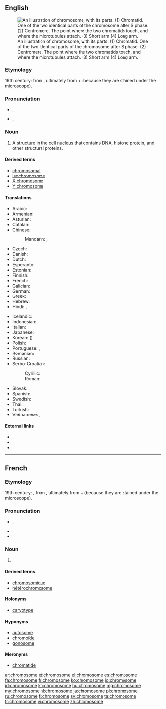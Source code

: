 ==English==
{{wikipedia}}
[[Image:Chromosome-upright.png|thumb|An illustration of chromosome, with its parts. (1) Chromatid. One of the two identical parts of the chromosome after S phase. (2) Centromere. The point where the two chromatids touch, and where the microtubules attach. (3) Short arm (4) Long arm.]]

===Etymology===
19th century: from {{etyl|de}} {{term|Chromosom|lang=de}}, ultimately from {{etyl|grc}} {{term|χρῶμα||tr=khroma|colour|sc=polytonic|lang=grc}} + {{term|σῶμα||body|sc=polytonic|lang=grc}} (because they are stained under the microscope).

===Pronunciation===
* {{a|UK}} {{IPA|/ˈkɹəʊ.məˌsəʊm/}}, {{X-SAMPA|/"kr@U.m@%s@Um/}}
* {{a|US}} {{IPA|/ˈkɹoʊməˌsoʊm/}}, {{X-SAMPA|/"kroUm@%soUm/}}

===Noun===
{{en-noun}}

# {{context|biology|cytology}} A [[structure]] in the [[cell]] [[nucleus]] that contains [[DNA]], [[histone]] [[protein]], and other structural proteins.

====Derived terms====
* [[chromosomal]]
* [[isochromosome]]
* [[X chromosome]]
* [[Y chromosome]]

====Translations====
{{trans-top|structure in the cell nucleus}}
* Arabic: {{t-|ar|كروموسوم|m|tr=krumusuum}}
* Armenian: {{t-|hy|քրոմոսոմ|tr=k’romosom}}
* Asturian: {{t-|ast|cromosoma|m}}
* Catalan: {{t-|ca|cromosoma|m}}
* Chinese:
*: Mandarin: {{t|cmn|染色體|sc=Hani}},  {{t|cmn|染色体|tr=rǎnsètǐ|sc=Hani}}
* Czech: {{t-|cs|chromozom|m}}
* Danish: {{t-|da|kromosom}}
* Dutch: {{t+|nl|chromosoom|n}}
* Esperanto: {{t-|eo|kromosomo}}
* Estonian: {{t-|et|kromosoom}}
* Finnish: {{t+|fi|kromosomi}}
* French: {{t+|fr|chromosome|m}}
* Galician: {{t-|gl|cromosoma|m}}
* German: {{t+|de|Chromosom|n}}
* Greek: {{t+|el|χρωμόσωμα|n|tr=khromósoma}}
* Hebrew: {{t+|he|כרומוזום}}
* Hindi: {{t-|hi|गुणसूत्र|tr=guṇasūtra}},  {{t-|hi|गुण सूत्र|tr=guṇa sūtra}}
{{trans-mid}}
* Icelandic: {{t+|is|litningur|m}}
* Indonesian: {{t+|id|kromosom}}
* Italian: {{t+|it|cromosoma|m}}
* Japanese: {{t+|ja|染色体|tr=せんしょくたい, senshokutai}}
* Korean: {{t+|ko|염색체|tr=yeomsaekchae|sc=Hang}} ({{t+|ko|染色體|sc=Hani}})
* Polish: {{t+|pl|chromosom}}
* Portuguese: {{t-|pt|cromossoma|m}} {{qualifier|Portugal}}, {{t+|pt|cromossomo|m}} {{qualifier|Brazil}}
* Romanian: {{t+|ro|cromozom|m}}
* Russian: {{t+|ru|хромосома|f|tr=xromosóma}}
* Serbo-Croatian:
*: Cyrillic: {{t-|sh|хромозом}}
*: Roman: {{t-|sh|hromozom}}
* Slovak: {{t-|sk|chromozóm|m}}
* Spanish: {{t+|es|cromosoma|m}}
* Swedish: {{t-|sv|kromosom|c}}
* Thai: {{t-|th|โครโมโซม|tr=khormosom}}
* Turkish: {{t+|tr|kromozom}}
* Vietnamese: {{t-|vi|chất sinh sắt}},  {{t-|vi|nhiểm sắc thể}}
{{trans-bottom}}

====External links====
* {{R:Webster 1913}}
* {{R:Century 1911}}
* {{R:OneLook}}

----

==French==

===Etymology===
19th century: {{confix|chromo|some|lang=fr}}, from {{etyl|de|fr}} {{term|Chromosom|lang=de}}, ultimately from {{etyl|grc|fr}} {{term|χρῶμα||tr=khroma|colour|sc=polytonic|lang=grc}} + {{term|σῶμα||body|sc=polytonic|lang=grc}} (because they are stained under the microscope).

===Pronunciation===
* {{IPA|/kʁɔ.mɔ.zɔm/|lang=fr}}, {{X-SAMPA|/kRO.mO.zOm/|lang=fr}}
* {{homophones|chromosomes|lang=fr}}
* {{hyphenation|chro|mo|some|lang=fr}}

===Noun===
{{fr-noun|m}}

# {{context|biology|cytology|lang=fr}} {{l|en|chromosome}}

====Derived terms====
* [[chromosomique]]
* [[hétérochromosome]]

====Holonyms====
* [[caryotype]]

====Hyponyms====
* [[autosome]]
* [[chromoïde]]
* [[gonosome]]

====Meronyms====
* [[chromatide]]

[[ar:chromosome]]
[[et:chromosome]]
[[el:chromosome]]
[[es:chromosome]]
[[fa:chromosome]]
[[fr:chromosome]]
[[ko:chromosome]]
[[io:chromosome]]
[[id:chromosome]]
[[kn:chromosome]]
[[hu:chromosome]]
[[mg:chromosome]]
[[my:chromosome]]
[[nl:chromosome]]
[[ja:chromosome]]
[[pl:chromosome]]
[[ru:chromosome]]
[[fi:chromosome]]
[[sv:chromosome]]
[[ta:chromosome]]
[[tr:chromosome]]
[[vi:chromosome]]
[[zh:chromosome]]